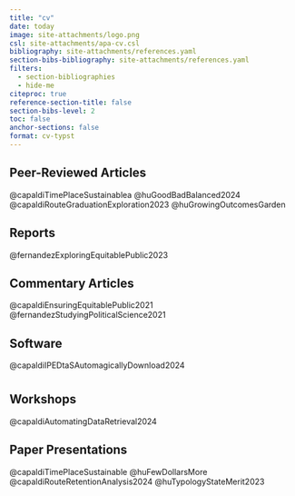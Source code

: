```yaml
---
title: "cv"
date: today
image: site-attachments/logo.png
csl: site-attachments/apa-cv.csl
bibliography: site-attachments/references.yaml
section-bibs-bibliography: site-attachments/references.yaml
filters:
  - section-bibliographies
  - hide-me
citeproc: true
reference-section-title: false
section-bibs-level: 2
toc: false
anchor-sections: false
format: cv-typst
---
```


```{=typst}

    #h(1fr) #text(30pt)[Matthew J. Capaldi] #h(1fr)
    
    #v(0.1in)
    
    #h(0.6fr) #fa-icon("globe") #link("https://capaldi.info")[Website] #h(0.2fr) #fa-icon("envelope") #link("mailto:matt.capaldi@outlook.com")[Email Me] #h(0.2fr) #fa-icon("phone") #link("tel:401-601-2069")[Call Me] #h(0.2fr) #fa-icon("google-scholar") #link("https://scholar.google.com/citations?user=PHk--sIAAAAJ&hl=en")[Google Scholar] #h(0.2fr) #fa-icon("orcid") #link("https://orcid.org/0000-0002-5664-3414")[ORCiD] #h(0.6fr)
    
    
    #v(0.2in)
    
    #fa-icon("graduation-cap", size: 16pt) #h(0.1in) #text(18pt)[Education]
    #line(length: 75%)

    #let neat(body) = context {
      let size = measure(body)
      let width = size.width
      let space = 0.5in - width
      {text(body); h(space)}
    }

    #neat[*Ph.D.*]Higher Education Administration #h(1fr) _Summer 2025 (Expected)_ \
    #h(0.5in) University of Florida, FL
    #block(inset: (left: 1in, right: 0in))[
      // University of Florida, FL \
      Minor: Urban and Regional Planning \
      Dissertation Papers \
      #block(inset: (left: 0.5in))[ 
      *1.* The Route to Graduation: An Exploration of the Association Between Transit Stop Proximity and Pell Recipient Completion Rates at US Commuter Colleges \ 
      *2.* The Route to Retention: A Propensity Score and Instrumental Variable Analysis of
Transit Stop Proximity and Urban US Commuter College Retention Rates \ 
      *3.* Local Access Matters: A Structural Equation Modeling Exploration of the Association
Between Transport Disadvantage and College Enrollment in New Jersey \ 
      
      ]
    ]

    #neat[*M.Ed.*]Research and Evaluation Methodology #h(1fr) _Fall 2024_ \
    #h(0.5in) University of Florida, FL \
    #block(inset: (left: 1in, right: 0in))[//#set par(hanging-indent: 0.5in)
      *Final Project:* 
      // #block(inset: (left: 0.5in))[
      A Time and Place for (Sustainable) Campus Planning: Using Structural Topic Modeling to Explore Variations in Planning Priorities at Large US Public Colleges \
      // ]
    ]

    #neat[*M.Ed.*]Student Personnel in Higher Education #h(1fr) _Spring 2020_ \
    #h(0.5in) University of Florida, FL

    #neat[*B.A.*]International Relations with Political Science #h(1fr) _Summer 2018_ \
    #h(0.5in) University of Birmingham, UK \
    #h(1in) Year Abroad: Providence College, RI
   
    #v(0.2in)
   
    #fa-icon("person-chalkboard", size: 16pt) #h(0.1in) #text(18pt)[Teaching Experience]
    #line(length: 75%)
    
    *EDH 7916: Contemporary Research in Higher Education* -- _"The R Class"_ -- University of Florida \
    
    #block(inset: (left: 0.5in))[

    Co-Instructor #h(1fr) _Spring 2025_ \
    Co-Instructor #h(1fr) _Spring 2024_ \
    #block(inset: (left: 0.5in))[
    - Took over most of the teaching responsibility following previous instructor's resignation \
    - Course content available to view on #link("https://capaldi.info/7916/")[my class website] \
    _"In addition to knowing the subject matter so well, Matt also exhibited a
passion for teaching which carried into the classroom. The lectures were engaging and Matt seemed to have a genuine desire to help all of us in the class succeed."_ -- Course Evaluation
]
    Teaching Assistant #h(1fr) _Spring 2023_ \
    
    ]
    
    *1:1 Stata & Data Wrangling Tutoring* -- University of Florida #h(1fr) _Fall 2024_ \
    *Automating Data Retrieval for Enhanced Reproducibility* -- Conference Workshop #h(1fr) _November 2024_

#v(0.2in)
    #fa-icon("feather-pointed", size: 16pt)
    #h(0.1in)
    #text(18pt)[Published Work]
    #line(length: 75%)

    #show regex("Capaldi, M. J.|Capaldi, M."): strong
    #show regex("Capaldi, M. J.|Capaldi, M."): emph

    #[#set par(leading: 0.5em, hanging-indent: 0.6in)
```
## Peer-Reviewed Articles

::: hide-me
<!-- @capaldiRouteRetentionPropensity -->

@capaldiTimePlaceSustainablea @huGoodBadBalanced2024 @capaldiRouteGraduationExploration2023 @huGrowingOutcomesGarden
:::

## Reports

::: hide-me
@fernandezExploringEquitablePublic2023
:::

## Commentary Articles

::: hide-me
@capaldiEnsuringEquitablePublic2021 @fernandezStudyingPoliticalScience2021
:::

## Software

::: hide-me
@capaldiIPEDtaSAutomagicallyDownload2024
:::

# 

```{=typst}
#v(0in)
#fa-icon("users", size: 16pt)
#h(0.1in)
#text(18pt)[Conference Presentations]
#line(length: 75%)
```
## Workshops

::: hide-me
@capaldiAutomatingDataRetrieval2024
:::

## Paper Presentations

::: hide-me
@capaldiTimePlaceSustainable @huFewDollarsMore @capaldiRouteRetentionAnalysis2024 @huTypologyStateMerit2023
:::

# 

```{=typst}

]

    #fa-icon("briefcase", size: 16pt)
    #h(0.1in)
    #text(18pt)[Employment History]
    #line(length: 75%)
    
    *Graduate Assistant & Fellow* #h(1fr) _August 2021 -- Present_ \
    #h(0.6in) University of Florida, FL \

    *Residence Hall Coordinator* #h(1fr) _July 2020 -- May 2021_ \
    #h(0.6in) University of Missouri, MO

    *Graduate Community Coordinator* #h(1fr) _July 2019 -- May 2020_ \
    #h(0.6in) University of Florida, FL

    *Summer Sessions Graduate Intern* #h(1fr) _May 2019 -- July 2019_ \
    #h(0.6in) Georgetown University, DC

    *Graduate Assistant* #h(1fr) _August 2018 -- May 2019_ \
    #h(0.6in) University of Florida

    *Advising Intern* #h(1fr) _January 2018 -- June 2018_ \
    #h(0.6in) US-UK Fulbright Commission

    *Student Ambassador* #h(1fr) _January 2015 -- June 2018_ \
    #h(0.6in) University of Birmingham
    
    
    #v(0.2in)
#fa-icon("sack-dollar", size: 16pt)
#h(0.1in)
#text(18pt)[Funding]
#line(length: 75%)


#let neat(body) = context {
  let size = measure(body)
  let width = size.width
  let space = 1.5in - width
  {text(body); h(space)}
}

#neat("$1,000")Dr. Barbara Keener Dissertation Award #h(1fr) _2024_ \
#h(1.5in) University of Florida \
#neat("$2,500")Lincoln and Lillian Hall Fellowship in Memory of Albert G. Hall #h(1fr) _2024_ \
#h(1.5in) University of Florida \
#neat("$2,000")Patricia D. Conroy Endowed Scholarship #h(1fr) _2023_ \
#h(1.5in) University of Florida \
#neat("$31,000 & Tuition")Graduate School Funding Award #h(1fr) _2021 -- 2025_ \
#h(1.5in)University of Florida

   #v(0.2in)
    #fa-icon("award", size: 16pt)
    #h(0.1in)
    #text(18pt)[Certifications]
    #line(length: 75%)
    
    #link("https://coursera.org/share/d86b98e2e0d00034c020447e34bd4447")[Database Design and Basic SQL in PostgreSQL] -- University of Michigan #h(1fr) _December 2024_ \
    Intermediate PostgreSQL -- University of Michigan #h(1fr) _January 2025 (Expected)_

    #v(0.2in)
    #fa-icon("lightbulb", size: 16pt)
    #h(0.1in)
    #text(18pt)[Technical Skills]
    #line(length: 75%)

    #block(stroke: rgb(255,165,0), fill: rgb(255,165,0,10%),
           inset: (left: 0.2in, top: 0.2in), radius: 3pt)[

    #grid(columns: (1fr, 1fr),
          inset: (bottom: 0.2in, right: 0.2in),

    [*Regression-Based Analysis*
    - Linear Regression
    - Logistic Regression
    - Fixed Effects Regression
    - Cox Proportional Hazards
    - Bayesian Regression],
    
    [*Spatial Statistics*
    - Spatial Projections & Mapping
    - Distance Calculation
    - Clusters & Hot-Spots
    - Interpolation
    - Geographically Weighted Regression],
    
    [*Psychometrics & Latent Variables*
    - Classical Test Theory
    - Factor Analysis
    - Item Response Theory
    - Basic Computational Psychometrics
    - Structural Equation Modeling],

    [*Quasi-Experimental Designs*
    - Propensity Scores
    - Instrumental Variables
    - Difference in Differences
    - Regression Discontinuity
    - Entropy Balancing],
    
    [*Machine Learning Models*
    - Random Forests
    - Neural Networks],
    
    [*Natural Language Processing*
    - Structural Topic Modeling
    - Text Classification & Clustering]
    
    )
    ]


    #block(stroke: rgb(166,166,166), fill: rgb(166,166,166,10%), inset: 0.05in, radius: 3pt)[

    #grid(
      columns: (4%, 10%, 4%, 11%, 4%, 13%, 4%, 8%, 4%, 11%, 4%, 23%),
      inset: 0.1in,
      
      align: left,
      [#fa-icon("r-project")], [R],
      [#image("site-attachments/shiny-icon.png", width: 0.2in)], [Shiny],
      [#fa-icon("python")], [Python],
      [#fa-icon("github")], [Git],
      [#fa-icon("database")], [SQL],
      [#fa-icon("windows")], [Microsoft Office],
      [#image("site-attachments/stata-icon.png", width: 0.15in)], [Stata],
      [#image("site-attachments/spss-icon.png", width: 0.2in)], [SPSS],
      [#image("site-attachments/qualtrics-icon.png", width: 0.15in)], [Qualtrics],
      [#image("site-attachments/arcgis-icon.png", width: 0.15in)], [GIS],
      [#image("site-attachments/typst-icon.png", width: 0.15in)], [Typst],
      [#fa-icon("markdown")], [Quarto & Rmd]

    )

    ]


```
